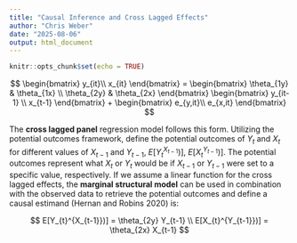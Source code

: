 ```yaml
---
title: "Causal Inference and Cross Lagged Effects"
author: "Chris Weber"
date: "2025-08-06"
output: html_document
---
```


```r
knitr::opts_chunk$set(echo = TRUE)
```

$$
\begin{bmatrix}
 y_{it}\\
 x_{it}
\end{bmatrix}
=
\begin{bmatrix}
\theta_{1y} & \theta_{1x}  \\
\theta_{2y} & \theta_{2x}  
\end{bmatrix}
\begin{bmatrix}
y_{it-1} \\ x_{t-1}  
\end{bmatrix}
+
\begin{bmatrix}
e_{y,it}\\
e_{x,it}
\end{bmatrix}
$$

The **cross lagged panel** regression model follows this form. Utilizing the potential outcomes framework, define the potential outcomes of $Y_t$ and $X_t$ for different values of $X_{t-1}$ and $Y_{t-1}$, $E[Y_{t}^{X_{t-1}})]$, $E[X_{t}^{Y_{t-1}})]$. The potential outcomes represent what $X_t$ or $Y_t$ would be if $X_{t-1}$ or $Y_{t-1}$ were set to a specific value, respectively. If we assume a linear function for the cross lagged effects, the **marginal structural model** can be used in combination with the observed data to retrieve the potential outcomes and define a causal estimand (Hernan and Robins 2020) is:

$$ 
E[Y_{t}^{X_{t-1}})] = \theta_{2y} Y_{t-1} \\
E[X_{t}^{Y_{t-1}})] = \theta_{2x} X_{t-1} 
$$
